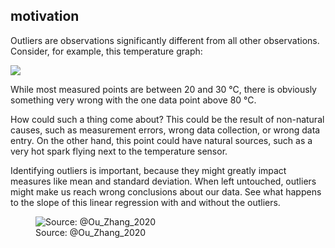 ## motivation

Outliers are observations significantly different from all other observations.
Consider, for example, this temperature graph:

![](temp-outlier.png)

While most measured points are between 20 and 30 °C, there is obviously something very wrong with the one data point above 80 °C.

How could such a thing come about? 
This could be the result of non-natural causes, such as measurement errors, wrong data collection, or wrong data entry. On the other hand, this point could have natural sources, such as a very hot spark flying next to the temperature sensor.

Identifying outliers is important, because they might greatly impact measures like mean and standard deviation. 
When left untouched, outliers might make us reach wrong conclusions about our data.
See what happens to the slope of this linear regression with and without the outliers.

![Source: @Ou_Zhang_2020](regression-outlier.png)

<!-- 
That means the outlier data points vary greatly from the expected values—either being much larger or significantly smaller. For data that follows a normal distribution, the values that fall more than three standard deviations from the mean are typically considered outliers. 

Outliers can find their way into a dataset naturally through variability, or they can be the result of issues like human error, faulty equipment, or poor sampling. Regardless of how they get into the data, outliers can have a big impact on statistical analysis and machine learning because they impact calculations like mean and standard deviation, and they can skew hypothesis tests. A data analyst should use various techniques to visualize and identify outliers before deciding whether they should be dropped, kept, or modified.  -->